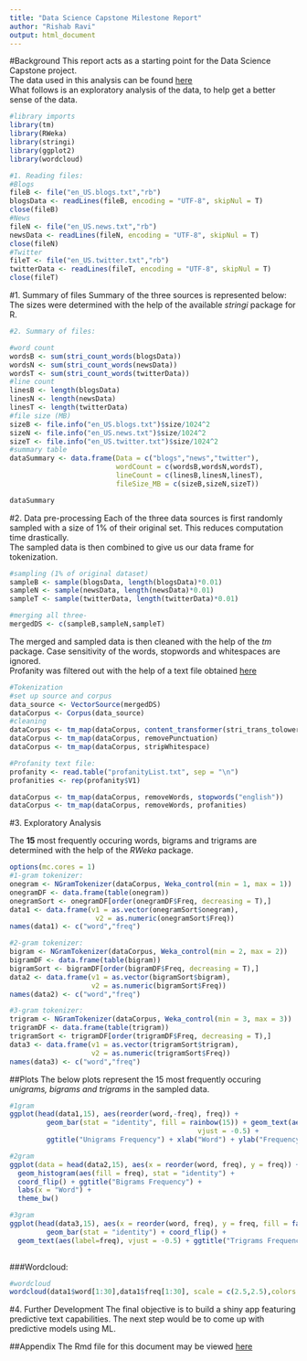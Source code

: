 ```yaml
---
title: "Data Science Capstone Milestone Report"
author: "Rishab Ravi"
output: html_document
---
```


#Background
This report acts as a starting point for the Data Science Capstone project.  
The data used in this analysis can be found  [here](https://d396qusza40orc.cloudfront.net/dsscapstone/dataset/Coursera-SwiftKey.zip)  
What follows is an exploratory analysis of the data, to help get a better sense of the data.  

```r
#library imports
library(tm)
library(RWeka)
library(stringi)
library(ggplot2)
library(wordcloud)
```

```r
#1. Reading files:
#Blogs
fileB <- file("en_US.blogs.txt","rb")
blogsData <- readLines(fileB, encoding = "UTF-8", skipNul = T)
close(fileB)
#News
fileN <- file("en_US.news.txt","rb")
newsData <- readLines(fileN, encoding = "UTF-8", skipNul = T)
close(fileN)
#Twitter
fileT <- file("en_US.twitter.txt","rb")
twitterData <- readLines(fileT, encoding = "UTF-8", skipNul = T)
close(fileT)
```



#1. Summary of files
Summary of the three sources is represented below:  
The sizes were determined with the help of the available *stringi* package for R.  
```r
#2. Summary of files:

#word count
wordsB <- sum(stri_count_words(blogsData))
wordsN <- sum(stri_count_words(newsData))
wordsT <- sum(stri_count_words(twitterData))
#line count
linesB <- length(blogsData)
linesN <- length(newsData)
linesT <- length(twitterData)
#file size (MB)
sizeB <- file.info("en_US.blogs.txt")$size/1024^2
sizeN <- file.info("en_US.news.txt")$size/1024^2
sizeT <- file.info("en_US.twitter.txt")$size/1024^2
#summary table
dataSummary <- data.frame(Data = c("blogs","news","twitter"),
                          wordCount = c(wordsB,wordsN,wordsT),
                          lineCount = c(linesB,linesN,linesT),
                          fileSize_MB = c(sizeB,sizeN,sizeT))

```


```r
dataSummary
```

#2. Data pre-processing
Each of the three data sources is first randomly sampled with a size of 1% of their original set. This reduces computation time drastically.  
The sampled data is then combined to give us our data frame for tokenization.  
```r
#sampling (1% of original dataset)
sampleB <- sample(blogsData, length(blogsData)*0.01)
sampleN <- sample(newsData, length(newsData)*0.01)
sampleT <- sample(twitterData, length(twitterData)*0.01)

#merging all three-
mergedDS <- c(sampleB,sampleN,sampleT)

```

The merged and sampled data is then cleaned with the help of the *tm* package. Case sensitivity of the words, stopwords and whitespaces are ignored.  
Profanity was filtered out with the help of a text file obtained [here](https://www.freewebheaders.com/full-list-of-bad-words-banned-by-google/)
```r
#Tokenization
#set up source and corpus
data_source <- VectorSource(mergedDS)
dataCorpus <- Corpus(data_source)
#cleaning
dataCorpus <- tm_map(dataCorpus, content_transformer(stri_trans_tolower))
dataCorpus <- tm_map(dataCorpus, removePunctuation)
dataCorpus <- tm_map(dataCorpus, stripWhitespace)

#Profanity text file:
profanity <- read.table("profanityList.txt", sep = "\n")
profanities <- rep(profanity$V1)

dataCorpus <- tm_map(dataCorpus, removeWords, stopwords("english"))
dataCorpus <- tm_map(dataCorpus, removeWords, profanities)

```


#3. Exploratory Analysis

The **15** most frequently occuring words, bigrams and trigrams are determined with the help of the *RWeka* package.   

```r
options(mc.cores = 1)
#1-gram tokenizer:
onegram <- NGramTokenizer(dataCorpus, Weka_control(min = 1, max = 1))
onegramDF <- data.frame(table(onegram))
onegramSort <- onegramDF[order(onegramDF$Freq, decreasing = T),]
data1 <- data.frame(v1 = as.vector(onegramSort$onegram), 
                     v2 = as.numeric(onegramSort$Freq))
names(data1) <- c("word","freq")
```

```r
#2-gram tokenizer:
bigram <- NGramTokenizer(dataCorpus, Weka_control(min = 2, max = 2))
bigramDF <- data.frame(table(bigram))
bigramSort <- bigramDF[order(bigramDF$Freq, decreasing = T),]
data2 <- data.frame(v1 = as.vector(bigramSort$bigram), 
                    v2 = as.numeric(bigramSort$Freq))
names(data2) <- c("word","freq")

```

```r
#3-gram tokenizer:
trigram <- NGramTokenizer(dataCorpus, Weka_control(min = 3, max = 3))
trigramDF <- data.frame(table(trigram))
trigramSort <- trigramDF[order(trigramDF$Freq, decreasing = T),]
data3 <- data.frame(v1 = as.vector(trigramSort$trigram), 
                    v2 = as.numeric(trigramSort$Freq))
names(data3) <- c("word","freq")
```


##Plots
The below plots represent the 15 most frequently occuring *unigrams, bigrams and trigrams* in the sampled data.  
```r
#1gram
ggplot(head(data1,15), aes(reorder(word,-freq), freq)) + 
         geom_bar(stat = "identity", fill = rainbow(15)) + geom_text(aes(label=freq), 
                                              vjust = -0.5) + 
         ggtitle("Unigrams Frequency") + xlab("Word") + ylab("Frequency")

```

```r
#2gram
ggplot(data = head(data2,15), aes(x = reorder(word, freq), y = freq)) +
  geom_histogram(aes(fill = freq), stat = "identity") +
  coord_flip() + ggtitle("Bigrams Frequency") + 
  labs(x = "Word") +
  theme_bw()

```

```r
#3gram
ggplot(head(data3,15), aes(x = reorder(word, freq), y = freq, fill = factor(freq))) + 
         geom_bar(stat = "identity") + coord_flip() +  
  geom_text(aes(label=freq), vjust = -0.5) + ggtitle("Trigrams Frequency") +  xlab("Word") + ylab("Frequency") + scale_fill_brewer(palette = "Greens")
       

```

###Wordcloud:  
```r
#wordcloud
wordcloud(data1$word[1:30],data1$freq[1:30], scale = c(2.5,2.5),colors = brewer.pal(9,"Oranges"))
```


#4. Further Development
The final objective is to build a shiny app featuring predictive text capabilities. The next step would be to come up with predictive models using ML.  

##Appendix
The Rmd file for this document may be viewed [here](https://github.com/heisenberg967/DSCapstone)  
